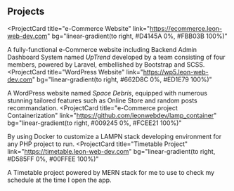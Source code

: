 ## Projects

<ProjectCard
  title="e-Commerce Website"
  link="https://ecommerce.leon-web-dev.com"
  bg="linear-gradient(to right, #D4145A 0%, #FBB03B 100%)"
>
  A fully-functional e-Commerce website including Backend Admin Dashboard System named _UpTrend_ developed by a team consisting of four members, powered by Laravel, embellished by Bootstrap and SCSS.
</ProjectCard>
<ProjectCard
  title="WordPress Website"
  link="https://wp5.leon-web-dev.com"
  bg="linear-gradient(to right, #662D8C 0%, #ED1E79 100%)"
>
  A WordPress website named _Space Debris_, equipped with numerous stunning tailored features such as Online Store and random posts recommandation.
</ProjectCard>
<ProjectCard
  title="e-Commerce project Containerization"
  link="https://github.com/leonwebdev/lamp_container"
  bg="linear-gradient(to right, #009245 0%, #FCEE21 100%)"
>
  By using Docker to customize a LAMPN stack developing environment for any PHP project to run.
</ProjectCard>
<ProjectCard
  title="Timetable Project"
  link="https://timetable.leon-web-dev.com"
  bg="linear-gradient(to right, #D585FF 0%, #00FFEE 100%)"
>
  A Timetable project powered by MERN stack for me to use to check my schedule at the time I open the app.
</ProjectCard>